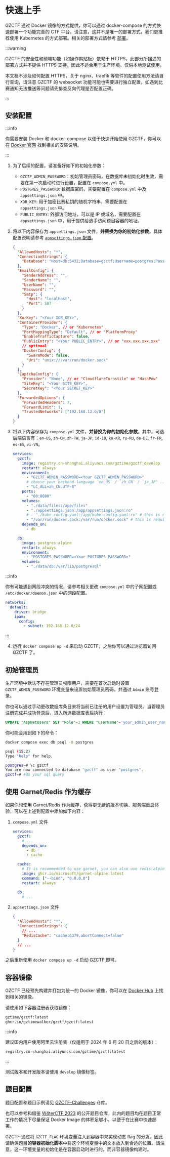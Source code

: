 # 快速上手

GZCTF 通过 Docker 镜像的方式提供，你可以通过 docker-compose 的方式快速部署一个功能完善的 CTF 平台。请注意，这并不是唯一的部署方式，我们更推荐使用 Kubernetes 的方式部署。相关的部署方式请参考 [部署](/guide/deployment)。

:::warning

GZCTF 的安全性和前端功能（如操作剪贴板）依赖于 HTTPS，此部分所描述的部署方式并不提供 HTTPS 支持，因此不适合用于生产环境。仅供本地测试使用。

本文档不涉及如何配置 HTTPS，关于 nginx、traefik 等软件的配置使用方法请自行查询，请注意 GZCTF 的 websocket 功能可能也需要进行独立配置，如遇到比赛通知无法推送等问题请先排查反向代理是否配置正确。

:::

## 安装配置

:::info

你需要安装 Docker 和 docker-compose 以便于快速开始使用 GZCTF，你可以在 [Docker 官网](https://docs.docker.com/engine/install/) 找到相关的安装说明。

:::

1. 为了后续的配置，请准备好如下的初始化参数：
   - `GZCTF_ADMIN_PASSWORD`：初始管理员密码，在数据库未初始化时生效，需要在第一次启动时进行设置，配置在 `compose.yml` 中。
   - `POSTGRES_PASSWORD`: 数据库密码，需要配置在 `compose.yml` 中及 `appsettings.json` 中。
   - `XOR_KEY`: 用于加密比赛私钥的随机字符串，需要配置在 `appsettings.json` 中。
   - `PUBLIC_ENTRY`: 外部访问地址，可以是 IP 或域名，需要配置在 `appsettings.json` 中，用于提供给选手访问题目容器的地址。

2. 将以下内容保存为 `appsettings.json` 文件，**并替换为你的初始化参数**，具体配置说明请参考 [`appsettings.json` 配置](/config/appsettings)。

   ```json
   {
     "AllowedHosts": "*",
     "ConnectionStrings": {
       "Database": "Host=db:5432;Database=gzctf;Username=postgres;Password=<Your POSTGRES_PASSWORD>"
     },
     "EmailConfig": {
       "SenderAddress": "",
       "SenderName": "",
       "UserName": "",
       "Password": "",
       "Smtp": {
         "Host": "localhost",
         "Port": 587
       }
     },
     "XorKey": "<Your XOR_KEY>",
     "ContainerProvider": {
       "Type": "Docker", // or "Kubernetes"
       "PortMappingType": "Default", // or "PlatformProxy"
       "EnableTrafficCapture": false,
       "PublicEntry": "<Your PUBLIC_ENTRY>", // or "xxx.xxx.xxx.xxx"
       // optional
       "DockerConfig": {
         "SwarmMode": false,
         "Uri": "unix:///var/run/docker.sock"
       }
     },
     "CaptchaConfig": {
       "Provider": "None", // or "CloudflareTurnstile" or "HashPow"
       "SiteKey": "<Your SITE_KEY>",
       "SecretKey": "<Your SECRET_KEY>"
     },
     "ForwardedOptions": {
       "ForwardedHeaders": 7,
       "ForwardLimit": 1,
       "TrustedNetworks": ["192.168.12.0/8"]
     }
   }
   ```

3. 将以下内容保存为 `compose.yml` 文件，**并替换为你的初始化参数**。其中，可选后端语言有：`en-US`, `zh-CN`, `zh-TW`, `ja-JP`, `id-ID`, `ko-KR`, `ru-RU`, `de-DE`, `fr-FR`, `es-ES`, `vi-VN`。

   ```yaml
   services:
     gzctf:
       image: registry.cn-shanghai.aliyuncs.com/gztime/gzctf:develop
       restart: always
       environment:
         - "GZCTF_ADMIN_PASSWORD=<Your GZCTF_ADMIN_PASSWORD>"
         # choose your backend language `en_US` / `zh_CN` / `ja_JP` ...
         - "LC_ALL=zh_CN.UTF-8"
       ports:
         - "80:8080"
       volumes:
         - "./data/files:/app/files"
         - "./appsettings.json:/app/appsettings.json:ro"
         # - "./kube-config.yaml:/app/kube-config.yaml:ro" # this is required for k8s deployment
         - "/var/run/docker.sock:/var/run/docker.sock" # this is required for docker deployment
       depends_on:
         - db

     db:
       image: postgres:alpine
       restart: always
       environment:
         - "POSTGRES_PASSWORD=<Your POSTGRES_PASSWORD>"
       volumes:
         - "./data/db:/var/lib/postgresql"
   ```

:::info

你有可能遇到网段冲突的情况，请参考相关更改 `compose.yml`
中的子网配置或 `/etc/docker/daemon.json` 中的网段配置。

```yaml
networks:
  default:
    driver: bridge
    ipam:
      config:
        - subnet: 192.168.12.0/24
```

:::

4. 运行 `docker compose up -d` 来启动 GZCTF，之后你可以通过浏览器访问 GZCTF 了。

## 初始管理员

生产环境中默认不存在管理员权限用户，需要在首次启动时设置 `GZCTF_ADMIN_PASSWORD` 环境变量来设置初始管理员密码，并通过 `Admin` 账号登录。

你也可以通过手动更改数据库条目来将当前已注册的用户设置为管理员。当管理员注册完成并成功登录后，进入所选数据库表后执行：

```sql
UPDATE "AspNetUsers" SET "Role"=3 WHERE "UserName"='your_admin_user_name';
```

你可能会用到如下的命令：

```bash
docker compose exec db psql -U postgres
```

```bash
psql (15.2)
Type "help" for help.

postgres=# \c gzctf
You are now connected to database "gzctf" as user "postgres".
gzctf=# #do your sql query
```

## 使用 Garnet/Redis 作为缓存

如果你想使用 Garnet/Redis 作为缓存，获得更无缝的版本切换、服务端重启体验，可以在上述到配置中添加如下内容：

1. `compose.yml` 文件

   ```yaml
   services:
     gzctf:
       # ...
       depends_on:
         - db
         - cache

     cache:
       # It is recommended to use garnet, you can also use redis:alpine
       image: ghcr.io/microsoft/garnet-alpine:latest
       command: ["--bind", "0.0.0.0"]
       restart: always

     db:
       # ...
   ```

2. `appsettings.json` 文件

   ```json
   {
     "AllowedHosts": "*",
     "ConnectionStrings": {
       // ...
       "RedisCache": "cache:6379,abortConnect=false"
     }
     // ...
   }
   ```

之后重新使用 `docker compose up -d` 启动 GZCTF 即可。

## 容器镜像

GZCTF 已经预先构建并打包为统一的 Docker 镜像，你可以在 [Docker Hub](https://hub.docker.com/r/gztime/gzctf) 上找到相关的镜像。

请使用如下容器注册表获取镜像：

```txt
gztime/gzctf:latest
ghcr.io/gztimewalker/gzctf/gzctf:latest
```

:::info

建议国内用户使用阿里云注册表（仅适用于 2024 年 6 月 20 日之后的版本）：

```txt
registry.cn-shanghai.aliyuncs.com/gztime/gzctf:latest
```

:::

测试版本和开发版本请使用 `develop` 镜像标签。

## 题目配置

题目配置和题目示例请见 [GZCTF-Challenges](https://github.com/GZTimeWalker/GZCTF-Challenges) 仓库。

也可以参考和借鉴 [W4terCTF 2023](https://github.com/W4terDr0p/W4terCTF-2023) 的公开题目仓库，此内的题目均在题目正常工作的情况下尽量保证 Docker Image 的体积足够小，以便于在比赛中快速部署。

GZCTF 通过将 `GZCTF_FLAG` 环境变量注入到容器中来实现动态 flag 的分发，因此请确保题目**的容器初始化脚本**中将这个环境变量中的文本放入到合适的位置。请注意，这一环境变量的初始化是在容器启动时进行的，而非容器镜像构建时。
